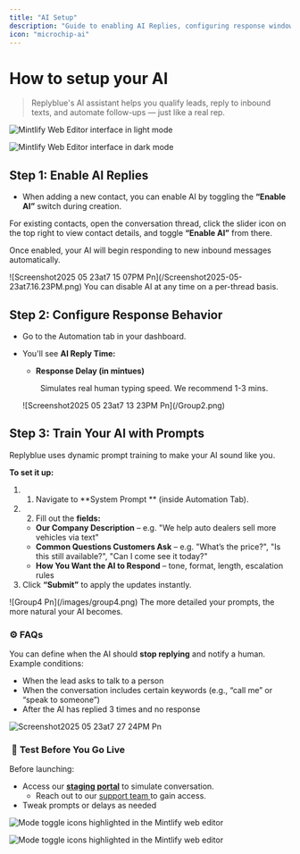 ```yaml
---
title: "AI Setup"
description: "Guide to enabling AI Replies, configuring response windows and training prompts"
icon: "microchip-ai"
---
```


# How to setup your AI

> Replyblue's AI assistant helps you qualify leads, reply to inbound texts, and automate follow-ups — just like a real rep.

<img
  className="block dark:hidden my-0 pointer-events-none"
  src="https://mintlify.s3.us-west-1.amazonaws.com/mintlify/images/editor/editor-light.png"
  alt="Mintlify Web Editor interface in light mode"
/>

<img
  className="hidden dark:block my-0 pointer-events-none"
  src="/aisetup.png"
  alt="Mintlify Web Editor interface in dark mode"
  title=""
/>

## Step 1: Enable AI Replies

- When adding a new contact, you can enable AI by toggling the **“Enable AI”** switch during creation.

For existing contacts, open the conversation thread, click the slider icon on the top right to view contact details, and toggle **“Enable AI”** from there.

Once enabled, your AI will begin responding to new inbound messages automatically.

<Frame>
  ![Screenshot2025 05 23at7 15 07PM Pn](/Screenshot2025-05-23at7.16.23PM.png)
</Frame>

<Tip>
  You can disable AI at any time on a per-thread basis.
</Tip>

## Step 2: Configure Response Behavior

- Go to the Automation tab in your dashboard.
- You'll see **AI Reply Time:**
  - **Response Delay (in mintues)**  

      Simulates real human typing speed. We recommend 1-3 mins.

  <Frame>
    ![Screenshot2025 05 23at7 13 23PM Pn](/Group2.png)
  </Frame>

## Step 3: Train Your AI with Prompts

Replyblue uses dynamic prompt training to make your AI sound like you.

**To set it up:**

1. 1. Navigate to \*\*System Prompt \*\* (inside Automation Tab).
2. 2. Fill out the **fields:**
   - **Our Company Description** – e.g. "We help auto dealers sell more vehicles via text"
   - **Common Questions Customers Ask** – e.g. "What’s the price?", "Is this still available?", "Can I come see it today?"
   - **How You Want the AI to Respond** – tone, format, length, escalation rules
3. Click **“Submit”** to apply the updates instantly.

<Frame>
  ![Group4 Pn](/images/group4.png)
</Frame>

<Tip>
  The more detailed your prompts, the more natural your AI becomes.
</Tip>

### ⚙️ FAQs

You can define when the AI should **stop replying** and notify a human. Example conditions:

- When the lead asks to talk to a person  
- When the conversation includes certain keywords (e.g., “call me” or “speak to someone”)  
- After the AI has replied 3 times and no response

<Frame>
  

  ![Screenshot2025 05 23at7 27 24PM Pn](/Group5.png)
</Frame>

###  🧪 Test Before You Go Live

Before launching:

- Access our **<u>staging portal</u>** to simulate conversation.
  - Reach out to our [support team ](mailto:hello@replyblue.com)to gain access.
- Tweak prompts or delays as needed

<Frame>
  <img
    src="https://mintlify.s3.us-west-1.amazonaws.com/mintlify/images/editor/mode-toggle-light.png"
    alt="Mode toggle icons highlighted in the Mintlify web editor"
    className="block dark:hidden"
  />

  <img
    src="/Screenshot2025-05-23at7.27.24PM.png"
    alt="Mode toggle icons highlighted in the Mintlify web editor"
    className="hidden dark:block"
    title={true}
  />
</Frame>